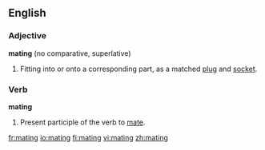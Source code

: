 ==English==

===Adjective===
'''mating''' (no comparative, superlative)

# Fitting into or onto a corresponding part, as a matched [[plug]] and [[socket]].

===Verb===
'''mating'''

# Present participle of the verb to [[mate]].

[[fr:mating]]
[[io:mating]]
[[fi:mating]]
[[vi:mating]]
[[zh:mating]]